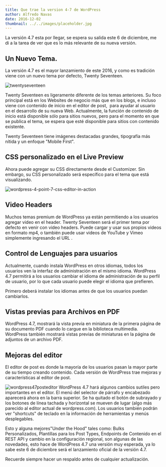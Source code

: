 ```yaml
---
title: Que trae la version 4-7 de WordPress
author: Alfredo Navas
date: 2016-12-02
thumbnail: ../../images/placeholder.jpg
---
```


La versión 4.7 esta por llegar, se espera su salida este 6 de diciembre, me di a la tarea de ver que es lo más relevante de su nueva versión.

## Un Nuevo Tema.

La versión 4.7 es el mayor lanzamiento de este 2016, y como es tradición viene con un nuevo tema por defecto, Twenty Seventeen.

![twentyseventeen](https://www.elpuas.com/wp-content/uploads/2016/11/twentyseventeen.jpg)

Twenty Seventeen es ligeramente diferente de los temas anteriores. Su foco principal está en los Websites de negocio más que en los blogs, e incluso viene con contenido de inicio en el editor de post,  para ayudar al usuario en el desarrollo de su nueva Web. Actualmente, la función de contenido de inicio está disponible sólo para sitios nuevos, pero para el momento en que se publica el tema, se espera que esté disponible para sitios con contenido existente.

Twenty Seventeen tiene imágenes destacadas grandes, tipografía más nítida y un enfoque "Mobile First".

## CSS personalizado en el Live Preview

Ahora puede agregar su CSS directamente desde el Customizer. Sin embargo, su CSS personalizado será específico para el tema que está visualizando.

![wordpress-4-point-7-css-editor-in-action](https://www.elpuas.com/wp-content/uploads/2016/11/wordpress-4-point-7-css-editor-in-action.gif)

## Video Headers

Muchos temas premium de WordPress ya están permitiendo a los usuarios agregar video en el header. Twenty Seventeen será el primer tema por defecto en venir con video headers. Puede cargar y usar sus propios videos en formato mp4, o también puede usar videos de YouTube y Vimeo simplemente ingresando el URL .

## Control de Lenguajes para usuarios

Actualmente, cuando instala WordPress en otros idiomas, todos los usuarios ven la interfaz de administración en el mismo idioma. WordPress 4.7 permitirá a los usuarios cambiar el idioma de administración de su perfil de usuario, por lo que cada usuario puede elegir el idioma que prefieren.

Primero deberá instalar los idiomas antes de que los usuarios puedan cambiarlos.

## Vistas previas para Archivos en PDF

WordPress 4.7, mostrará la vista previa en miniatura de la primera página de su documento PDF cuando lo cargue en la biblioteca multimedia. WordPress también mostrará vistas previas de miniaturas en la página de adjuntos de un archivo PDF.

## Mejoras del editor

El editor de post es donde la mayoría de los usuarios pasan la mayor parte de su tiempo creando contenido. Cada versión de WordPress trae mejoras y características al editor de post.

![wordpress47posteditor](https://www.elpuas.com/wp-content/uploads/2016/11/WordPress47PostEditor.png) WordPress 4.7 hará algunos cambios sutiles pero importantes en el editor. El menú del selector de párrafo y encabezado aparecerá ahora en la barra superior. Se ha quitado el botón de subrayado y los botones de línea tachada y horizontal se mueven de lugar (algo más parecido al editor actual de wordpress.com). Los usuarios también podrán ver "shortcuts" de teclado en la información de herramientas y menús desplegables.

Esto y alguna mejores"Under the Hood" tales como: Bulks Personalizados, Plantillas para los Post Types, Endpoints de Contenido en el REST API y cambio en la configuración regional, son algunas de las novedades, esto hace de WordPress 4.7 una versión muy esperada, ya lo sabe este 6 de diciembre será el lanzamiento oficial de la versión 4.7.

Recuerde siempre hacer un respaldo antes de cualquier actualización.
